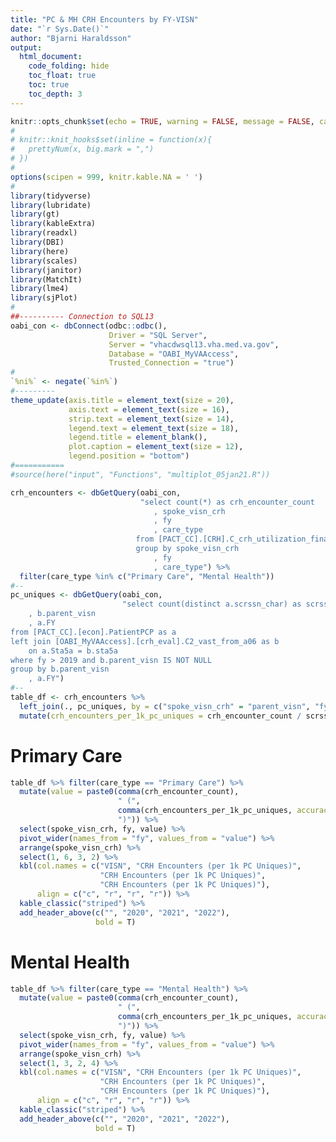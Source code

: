 ```yaml
---
title: "PC & MH CRH Encounters by FY-VISN"
date: "`r Sys.Date()`"
author: "Bjarni Haraldsson"
output: 
  html_document:
    code_folding: hide
    toc_float: true
    toc: true
    toc_depth: 3
---
```


```r
knitr::opts_chunk$set(echo = TRUE, warning = FALSE, message = FALSE, cache = FALSE, fig.width = 10, fig.height = 10)
#
# knitr::knit_hooks$set(inline = function(x){
#   prettyNum(x, big.mark = ",")
# })
#
options(scipen = 999, knitr.kable.NA = ' ')
#
library(tidyverse)
library(lubridate)
library(gt)
library(kableExtra)
library(readxl)
library(DBI)
library(here)
library(scales)
library(janitor)
library(MatchIt)
library(lme4)
library(sjPlot)
#
##---------- Connection to SQL13
oabi_con <- dbConnect(odbc::odbc(),
                      Driver = "SQL Server",
                      Server = "vhacdwsql13.vha.med.va.gov",
                      Database = "OABI_MyVAAccess",
                      Trusted_Connection = "true")
#
`%ni%` <- negate(`%in%`)
#---------
theme_update(axis.title = element_text(size = 20),
             axis.text = element_text(size = 16),
             strip.text = element_text(size = 14),
             legend.text = element_text(size = 18),
             legend.title = element_blank(),
             plot.caption = element_text(size = 12),
             legend.position = "bottom")
#===========
#source(here("input", "Functions", "multiplot_05jan21.R"))
```

```r
crh_encounters <- dbGetQuery(oabi_con,
                             "select count(*) as crh_encounter_count
                            	, spoke_visn_crh
                            	, fy
                            	, care_type
                            from [PACT_CC].[CRH].C_crh_utilization_final
                            group by spoke_visn_crh
                            	, fy
                            	, care_type") %>%
  filter(care_type %in% c("Primary Care", "Mental Health"))
#--
pc_uniques <- dbGetQuery(oabi_con,
                         "select count(distinct a.scrssn_char) as scrssn_count
	, b.parent_visn
	, a.FY
from [PACT_CC].[econ].PatientPCP as a
left join [OABI_MyVAAccess].[crh_eval].C2_vast_from_a06 as b
	on a.Sta5a = b.sta5a
where fy > 2019 and b.parent_visn IS NOT NULL
group by b.parent_visn
	, a.FY")
#--
table_df <- crh_encounters %>%
  left_join(., pc_uniques, by = c("spoke_visn_crh" = "parent_visn", "fy" = "FY")) %>%
  mutate(crh_encounters_per_1k_pc_uniques = crh_encounter_count / scrssn_count * 1000)
```

# Primary Care  
```r
table_df %>% filter(care_type == "Primary Care") %>%
  mutate(value = paste0(comma(crh_encounter_count),
                        " (",
                        comma(crh_encounters_per_1k_pc_uniques, accuracy = 0.1),
                        ")")) %>%
  select(spoke_visn_crh, fy, value) %>%
  pivot_wider(names_from = "fy", values_from = "value") %>%
  arrange(spoke_visn_crh) %>%
  select(1, 6, 3, 2) %>%
  kbl(col.names = c("VISN", "CRH Encounters (per 1k PC Uniques)", 
                    "CRH Encounters (per 1k PC Uniques)", 
                    "CRH Encounters (per 1k PC Uniques)"),
      align = c("c", "r", "r", "r")) %>%
  kable_classic("striped") %>%
  add_header_above(c("", "2020", "2021", "2022"),
                   bold = T)
```

# Mental Health  
```r
table_df %>% filter(care_type == "Mental Health") %>%
  mutate(value = paste0(comma(crh_encounter_count),
                        " (",
                        comma(crh_encounters_per_1k_pc_uniques, accuracy = 0.1),
                        ")")) %>%
  select(spoke_visn_crh, fy, value) %>%
  pivot_wider(names_from = "fy", values_from = "value") %>%
  arrange(spoke_visn_crh) %>%
  select(1, 3, 2, 4) %>%
  kbl(col.names = c("VISN", "CRH Encounters (per 1k PC Uniques)", 
                    "CRH Encounters (per 1k PC Uniques)", 
                    "CRH Encounters (per 1k PC Uniques)"),
      align = c("c", "r", "r", "r")) %>%
  kable_classic("striped") %>%
  add_header_above(c("", "2020", "2021", "2022"),
                   bold = T)
```